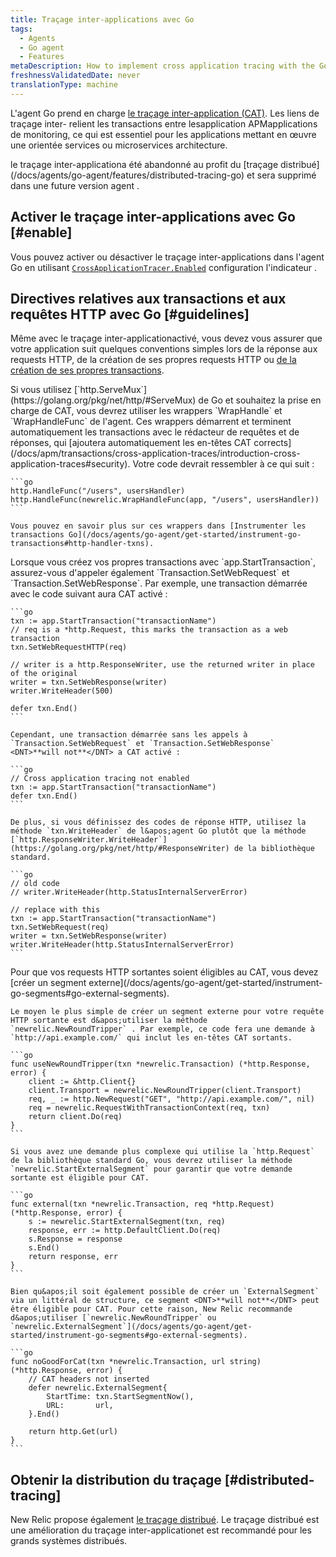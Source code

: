 ```yaml
---
title: Traçage inter-applications avec Go
tags:
  - Agents
  - Go agent
  - Features
metaDescription: How to implement cross application tracing with the Go agent in order to connect transactions across APM-monitored apps.
freshnessValidatedDate: never
translationType: machine
---
```


L&apos;agent Go prend en charge [le traçage inter-application (CAT)](/docs/apm/transactions/cross-application-traces/introduction-cross-application-traces). Les liens de traçage inter- relient les transactions entre lesapplication APMapplications de monitoring, ce qui est essentiel pour les applications mettant en œuvre une orientée services ou microservices architecture.

<Callout variant="important">
  le traçage inter-applicationa été abandonné au profit du [traçage distribué](/docs/agents/go-agent/features/distributed-tracing-go) et sera supprimé dans une future version agent .
</Callout>

## Activer le traçage inter-applications avec Go [#enable]

Vous pouvez activer ou désactiver le traçage inter-applications dans l&apos;agent Go en utilisant [`CrossApplicationTracer.Enabled`](/docs/agents/go-agent/instrumentation/go-agent-configuration#cross-tracer-enabled) configuration l&apos;indicateur .

## Directives relatives aux transactions et aux requêtes HTTP avec Go [#guidelines]

Même avec le traçage inter-applicationactivé, vous devez vous assurer que votre application suit quelques conventions simples lors de la réponse aux requests HTTP, de la création de ses propres requests HTTP ou [de la création de ses propres transactions](/docs/agents/go-agent/get-started/instrument-go-transactions).

<CollapserGroup>
  <Collapser id="create-transactions" title="Création de transactions via http.ServeMux">
    Si vous utilisez [`http.ServeMux`](https://golang.org/pkg/net/http/#ServeMux) de Go et souhaitez la prise en charge de CAT, vous devrez utiliser les wrappers `WrapHandle` et `WrapHandleFunc` de l&apos;agent. Ces wrappers démarrent et terminent automatiquement les transactions avec le rédacteur de requêtes et de réponses, qui [ajoutera automatiquement les en-têtes CAT corrects](/docs/apm/transactions/cross-application-traces/introduction-cross-application-traces#security). Votre code devrait ressembler à ce qui suit :

    ```go
    http.HandleFunc("/users", usersHandler)
    http.HandleFunc(newrelic.WrapHandleFunc(app, "/users", usersHandler))
    ```

    Vous pouvez en savoir plus sur ces wrappers dans [Instrumenter les transactions Go](/docs/agents/go-agent/get-started/instrument-go-transactions#http-handler-txns).
  </Collapser>

  <Collapser id="create-manually" title="Créer manuellement un site Web de transactions">
    Lorsque vous créez vos propres transactions avec `app.StartTransaction`, assurez-vous d&apos;appeler également `Transaction.SetWebRequest` et `Transaction.SetWebResponse`. Par exemple, une transaction démarrée avec le code suivant aura CAT activé :

    ```go
    txn := app.StartTransaction("transactionName")
    // req is a *http.Request, this marks the transaction as a web transaction
    txn.SetWebRequestHTTP(req)

    // writer is a http.ResponseWriter, use the returned writer in place of the original
    writer = txn.SetWebResponse(writer)
    writer.WriteHeader(500)

    defer txn.End()
    ```

    Cependant, une transaction démarrée sans les appels à `Transaction.SetWebRequest` et `Transaction.SetWebResponse` <DNT>**will not**</DNT> a CAT activé :

    ```go
    // Cross application tracing not enabled
    txn := app.StartTransaction("transactionName")
    defer txn.End()
    ```

    De plus, si vous définissez des codes de réponse HTTP, utilisez la méthode `txn.WriteHeader` de l&apos;agent Go plutôt que la méthode [`http.ResponseWriter.WriteHeader`](https://golang.org/pkg/net/http/#ResponseWriter) de la bibliothèque standard.

    ```go
    // old code
    // writer.WriteHeader(http.StatusInternalServerError)

    // replace with this
    txn := app.StartTransaction("transactionName")
    txn.SetWebRequest(req)
    writer = txn.SetWebResponse(writer)
    writer.WriteHeader(http.StatusInternalServerError)
    ```
  </Collapser>

  <Collapser id="make-http-requests" title="Effectuer requestsHTTP">
    Pour que vos requests HTTP sortantes soient éligibles au CAT, vous devez [créer un segment externe](/docs/agents/go-agent/get-started/instrument-go-segments#go-external-segments).

    Le moyen le plus simple de créer un segment externe pour votre requête HTTP sortante est d&apos;utiliser la méthode `newrelic.NewRoundTripper` . Par exemple, ce code fera une demande à `http://api.example.com/` qui inclut les en-têtes CAT sortants.

    ```go
    func useNewRoundTripper(txn *newrelic.Transaction) (*http.Response, error) {
        client := &http.Client{}
        client.Transport = newrelic.NewRoundTripper(client.Transport)
        req, _ := http.NewRequest("GET", "http://api.example.com/", nil)
        req = newrelic.RequestWithTransactionContext(req, txn)
        return client.Do(req)
    }
    ```

    Si vous avez une demande plus complexe qui utilise la `http.Request` de la bibliothèque standard Go, vous devrez utiliser la méthode `newrelic.StartExternalSegment` pour garantir que votre demande sortante est éligible pour CAT.

    ```go
    func external(txn *newrelic.Transaction, req *http.Request) (*http.Response, error) {
        s := newrelic.StartExternalSegment(txn, req)
        response, err := http.DefaultClient.Do(req)
        s.Response = response
        s.End()
        return response, err
    }
    ```

    Bien qu&apos;il soit également possible de créer un `ExternalSegment` via un littéral de structure, ce segment <DNT>**will not**</DNT> peut être éligible pour CAT. Pour cette raison, New Relic recommande d&apos;utiliser [`newrelic.NewRoundTripper` ou `newrelic.ExternalSegment`](/docs/agents/go-agent/get-started/instrument-go-segments#go-external-segments).

    ```go
    func noGoodForCat(txn *newrelic.Transaction, url string) (*http.Response, error) {
        // CAT headers not inserted
        defer newrelic.ExternalSegment{
            StartTime: txn.StartSegmentNow(),
            URL:       url,
        }.End()

        return http.Get(url)
    }
    ```
  </Collapser>
</CollapserGroup>

## Obtenir la distribution du traçage [#distributed-tracing]

New Relic propose également [le traçage distribué](/docs/apm/distributed-tracing/getting-started/introduction-distributed-tracing). Le traçage distribué est une amélioration du traçage inter-applicationet est recommandé pour les grands systèmes distribués.